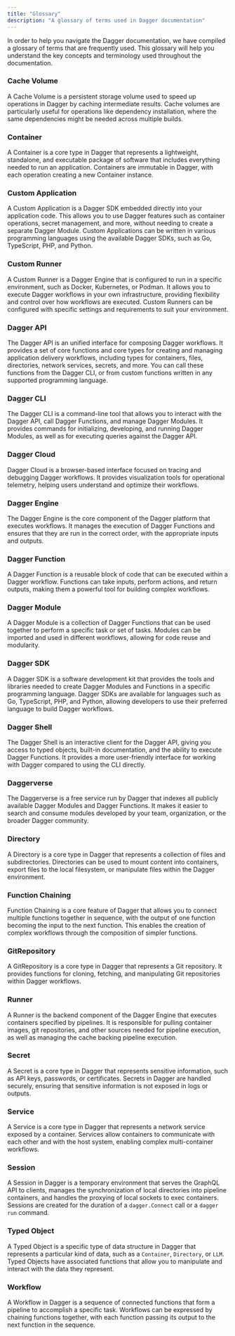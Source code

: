 ```yaml
---
title: "Glossary"
description: "A glossary of terms used in Dagger documentation"
---
```


In order to help you navigate the Dagger documentation, we have compiled a glossary of terms that are frequently used. This glossary will help you understand the key concepts and terminology used throughout the documentation.

### Cache Volume
A Cache Volume is a persistent storage volume used to speed up operations in Dagger by caching intermediate results. Cache volumes are particularly useful for operations like dependency installation, where the same dependencies might be needed across multiple builds.

### Container
A Container is a core type in Dagger that represents a lightweight, standalone, and executable package of software that includes everything needed to run an application. Containers are immutable in Dagger, with each operation creating a new Container instance.

### Custom Application
A Custom Application is a Dagger SDK embedded directly into your application code. This allows you to use Dagger features such as container operations, secret management, and more, without needing to create a separate Dagger Module. Custom Applications can be written in various programming languages using the available Dagger SDKs, such as Go, TypeScript, PHP, and Python.

### Custom Runner
A Custom Runner is a Dagger Engine that is configured to run in a specific environment, such as Docker, Kubernetes, or Podman. It allows you to execute Dagger workflows in your own infrastructure, providing flexibility and control over how workflows are executed. Custom Runners can be configured with specific settings and requirements to suit your environment.

### Dagger API
The Dagger API is an unified interface for composing Dagger workflows. It provides a set of core functions and core types for creating and managing application delivery workflows, including types for containers, files, directories, network services, secrets, and more. You can call these functions from the Dagger CLI, or from custom functions written in any supported programming language.

### Dagger CLI
The Dagger CLI is a command-line tool that allows you to interact with the Dagger API, call Dagger Functions, and manage Dagger Modules. It provides commands for initializing, developing, and running Dagger Modules, as well as for executing queries against the Dagger API.

### Dagger Cloud
Dagger Cloud is a browser-based interface focused on tracing and debugging Dagger workflows. It provides visualization tools for operational telemetry, helping users understand and optimize their workflows.

### Dagger Engine
The Dagger Engine is the core component of the Dagger platform that executes workflows. It manages the execution of Dagger Functions and ensures that they are run in the correct order, with the appropriate inputs and outputs.

### Dagger Function
A Dagger Function is a reusable block of code that can be executed within a Dagger workflow. Functions can take inputs, perform actions, and return outputs, making them a powerful tool for building complex workflows.

### Dagger Module
A Dagger Module is a collection of Dagger Functions that can be used together to perform a specific task or set of tasks. Modules can be imported and used in different workflows, allowing for code reuse and modularity.

### Dagger SDK
A Dagger SDK is a software development kit that provides the tools and libraries needed to create Dagger Modules and Functions in a specific programming language. Dagger SDKs are available for languages such as Go, TypeScript, PHP, and Python, allowing developers to use their preferred language to build Dagger workflows.

### Dagger Shell
The Dagger Shell is an interactive client for the Dagger API, giving you access to typed objects, built-in documentation, and the ability to execute Dagger Functions. It provides a more user-friendly interface for working with Dagger compared to using the CLI directly.

### Daggerverse
The Daggerverse is a free service run by Dagger that indexes all publicly available Dagger Modules and Dagger Functions. It makes it easier to search and consume modules developed by your team, organization, or the broader Dagger community.

### Directory
A Directory is a core type in Dagger that represents a collection of files and subdirectories. Directories can be used to mount content into containers, export files to the local filesystem, or manipulate files within the Dagger environment.

### Function Chaining
Function Chaining is a core feature of Dagger that allows you to connect multiple functions together in sequence, with the output of one function becoming the input to the next function. This enables the creation of complex workflows through the composition of simpler functions.

### GitRepository
A GitRepository is a core type in Dagger that represents a Git repository. It provides functions for cloning, fetching, and manipulating Git repositories within Dagger workflows.

### Runner
A Runner is the backend component of the Dagger Engine that executes containers specified by pipelines. It is responsible for pulling container images, git repositories, and other sources needed for pipeline execution, as well as managing the cache backing pipeline execution.

### Secret
A Secret is a core type in Dagger that represents sensitive information, such as API keys, passwords, or certificates. Secrets in Dagger are handled securely, ensuring that sensitive information is not exposed in logs or outputs.

### Service
A Service is a core type in Dagger that represents a network service exposed by a container. Services allow containers to communicate with each other and with the host system, enabling complex multi-container workflows.

### Session
A Session in Dagger is a temporary environment that serves the GraphQL API to clients, manages the synchronization of local directories into pipeline containers, and handles the proxying of local sockets to exec containers. Sessions are created for the duration of a `dagger.Connect` call or a `dagger run` command.

### Typed Object
A Typed Object is a specific type of data structure in Dagger that represents a particular kind of data, such as a `Container`, `Directory`, or `LLM`. Typed Objects have associated functions that allow you to manipulate and interact with the data they represent.

### Workflow
A Workflow in Dagger is a sequence of connected functions that form a pipeline to accomplish a specific task. Workflows can be expressed by chaining functions together, with each function passing its output to the next function in the sequence.